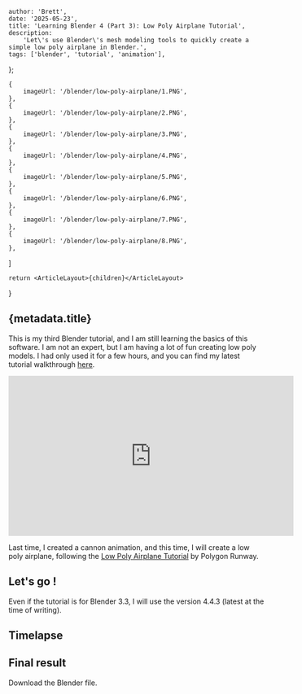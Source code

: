 
    author: 'Brett',
    date: '2025-05-23',
    title: 'Learning Blender 4 (Part 3): Low Poly Airplane Tutorial',
    description:
        'Let\'s use Blender\'s mesh modeling tools to quickly create a simple low poly airplane in Blender.',
    tags: ['blender', 'tutorial', 'animation'],
};

    {
        imageUrl: '/blender/low-poly-airplane/1.PNG',
    },
    {
        imageUrl: '/blender/low-poly-airplane/2.PNG',
    },
    {
        imageUrl: '/blender/low-poly-airplane/3.PNG',
    },
    {
        imageUrl: '/blender/low-poly-airplane/4.PNG',
    },
    {
        imageUrl: '/blender/low-poly-airplane/5.PNG',
    },
    {
        imageUrl: '/blender/low-poly-airplane/6.PNG',
    },
    {
        imageUrl: '/blender/low-poly-airplane/7.PNG',
    },
    {
        imageUrl: '/blender/low-poly-airplane/8.PNG',
    },
]

    return <ArticleLayout>{children}</ArticleLayout>

}

## {metadata.title}

This is my third Blender tutorial, and I am still learning the basics of this software. I am not an expert, but I am having a lot of fun creating low poly models.
I had only used it for a few hours, and you can find my latest tutorial walkthrough [here](/articles/blender-cannon-animation-tutorial). 

<iframe 
    width="560"
    height="315"
    src="https://www.youtube.com/embed/FkaVtOkLJoI?si=KroVMAXQtFmAtRzo"
    title="YouTube video player"
    frameBorder="0"
    allow="accelerometer; autoplay; clipboard-write; encrypted-media; gyroscope; picture-in-picture; web-share"
    referrerPolicy="strict-origin-when-cross-origin"
    allowFullScreen
    className="place-self-center"
    >
</iframe>

Last time, I created a cannon animation, and this time, I will create a low poly airplane, following the [Low Poly Airplane Tutorial](https://www.youtube.com/watch?v=FkaVtOkLJoI&ab_channel=PolygonRunway) by Polygon Runway.

## Let's go !

Even if the tutorial is for Blender 3.3, I will use the version 4.4.3 (latest at the time of writing). 

## Timelapse

<ImageList images={images} />

## Final result

<div className="flex justify-center mt-4 mb-8">
    <Link href="/blender/low-poly-airplane/airplaneLow.blend">Download the Blender file</Link>.
</div>